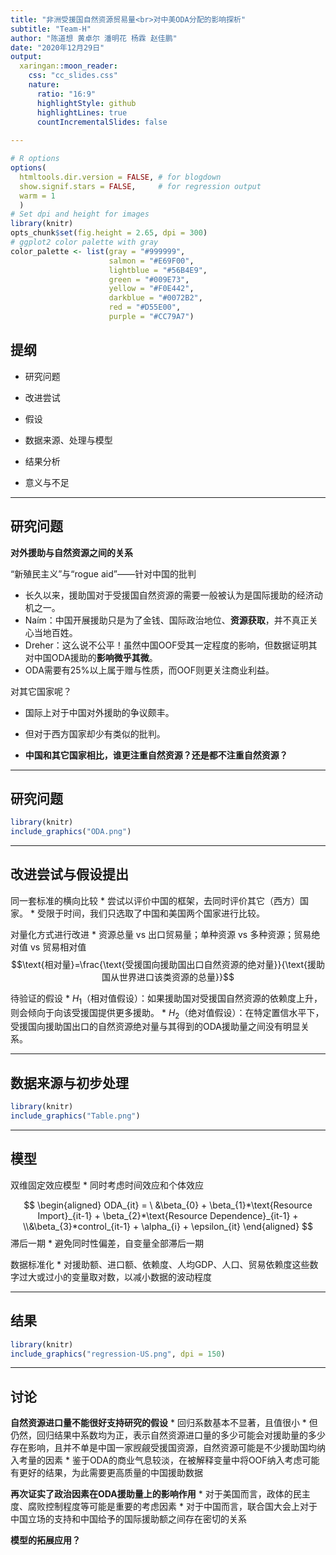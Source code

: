 ---
title: "非洲受援国自然资源贸易量<br>对中美ODA分配的影响探析"
subtitle: "Team-H"
author: "陈道想 黄卓尔 潘明花 杨霖 赵佳鹏"
date: "2020年12月29日"
output:
  xaringan::moon_reader:
    css: "cc_slides.css"
    nature:
      ratio: "16:9"
      highlightStyle: github
      highlightLines: true
      countIncrementalSlides: false
      
---

```{r setup, include=FALSE}
# R options
options(
  htmltools.dir.version = FALSE, # for blogdown
  show.signif.stars = FALSE,     # for regression output
  warm = 1
  )
# Set dpi and height for images
library(knitr)
opts_chunk$set(fig.height = 2.65, dpi = 300) 
# ggplot2 color palette with gray
color_palette <- list(gray = "#999999", 
                      salmon = "#E69F00", 
                      lightblue = "#56B4E9", 
                      green = "#009E73", 
                      yellow = "#F0E442", 
                      darkblue = "#0072B2", 
                      red = "#D55E00", 
                      purple = "#CC79A7")
```


## 提纲

- 研究问题

- 改进尝试

- 假设

- 数据来源、处理与模型

- 结果分析

- 意义与不足


---

## 研究问题

**对外援助与自然资源之间的关系**

“新殖民主义”与“rogue aid”——针对中国的批判

* 长久以来，援助国对于受援国自然资源的需要一般被认为是国际援助的经济动机之一。
* Naím：中国开展援助只是为了金钱、国际政治地位、**资源获取**，并不真正关心当地百姓。
* Dreher：这么说不公平！虽然中国OOF受其一定程度的影响，但数据证明其对中国ODA援助的**影响微乎其微**。
* ODA需要有25%以上属于赠与性质，而OOF则更关注商业利益。
  
对其它国家呢？

* 国际上对于中国对外援助的争议颇丰。
  
* 但对于西方国家却少有类似的批判。
  
* **中国和其它国家相比，谁更注重自然资源？还是都不注重自然资源？**

---

## 研究问题

```{r pic_ODA, eval=TRUE, echo=FALSE, fig.cap="中美两国ODA分配地理分布图"}
library(knitr)
include_graphics("ODA.png")
```

---

## 改进尝试与假设提出

同一套标准的横向比较
* 尝试以评价中国的框架，去同时评价其它（西方）国家。
* 受限于时间，我们只选取了中国和美国两个国家进行比较。

对量化方式进行改进
* 资源总量 vs 出口贸易量；单种资源 vs 多种资源；贸易绝对值 vs 贸易相对值
    $$\text{相对量}=\frac{\text{受援国向援助国出口自然资源的绝对量}}{\text{援助国从世界进口该类资源的总量}}$$

待验证的假设
* $H_1$（相对值假设）：如果援助国对受援国自然资源的依赖度上升，则会倾向于向该受援国提供更多援助。
* $H_2$（绝对值假设）：在特定置信水平下，受援国向援助国出口的自然资源绝对量与其得到的ODA援助量之间没有明显关系。

---

## 数据来源与初步处理

```{r pic_example, eval=TRUE, echo=FALSE, fig.cap="变量与数据来源总表"}
library(knitr)
include_graphics("Table.png")
```

    
---

## 模型

双维固定效应模型
* 同时考虑时间效应和个体效应

$$
\begin{aligned}
ODA_{it} = \ &\beta_{0} + \beta_{1}*\text{Resource Import}_{it-1} + \beta_{2}*\text{Resource Dependence}_{it-1} + \\&\beta_{3}*control_{it-1} + \alpha_{i} + \epsilon_{it}
\end{aligned}
$$
滞后一期
* 避免同时性偏差，自变量全部滞后一期

数据标准化
* 对援助额、进口额、依赖度、人均GDP、人口、贸易依赖度这些数字过大或过小的变量取对数，以减小数据的波动程度


---

## 结果

```{r regression result, eval=TRUE, echo=FALSE, fig.cap="模型回归结果"}

library(knitr)
include_graphics("regression-US.png", dpi = 150)

```

---

## 讨论

**自然资源进口量不能很好支持研究的假设**
* 回归系数基本不显著，且值很小
* 但仍然，回归结果中系数均为正，表示自然资源进口量的多少可能会对援助量的多少存在影响，且并不单是中国一家觊觎受援国资源，自然资源可能是不少援助国均纳入考量的因素
* 鉴于ODA的商业气息较淡，在被解释变量中将OOF纳入考虑可能有更好的结果，为此需要更高质量的中国援助数据

**再次证实了政治因素在ODA援助量上的影响作用**
* 对于美国而言，政体的民主度、腐败控制程度等可能是重要的考虑因素
* 对于中国而言，联合国大会上对于中国立场的支持和中国给予的国际援助额之间存在密切的关系

**模型的拓展应用？**


